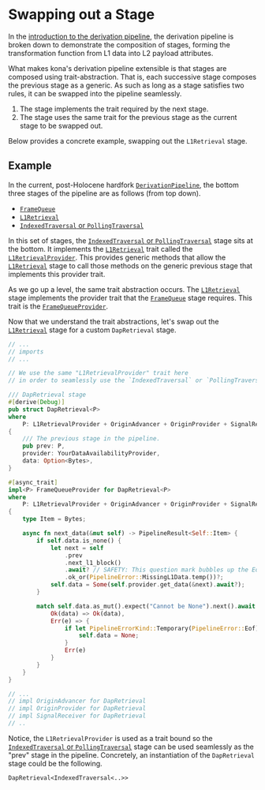 # Swapping out a Stage

In the [introduction to the derivation pipeline][intro], the derivation pipeline
is broken down to demonstrate the composition of stages, forming the transformation
function from L1 data into L2 payload attributes.

What makes kona's derivation pipeline extensible is that stages are composed using
trait-abstraction. That is, each successive stage composes the previous stage as
a generic. As such as long as a stage satisfies two rules, it can be swapped into
the pipeline seamlessly.
1. The stage implements the trait required by the next stage.
2. The stage uses the same trait for the previous stage as the
   current stage to be swapped out.

Below provides a concrete example, swapping out the `L1Retrieval` stage.

## Example

In the current, post-Holocene hardfork [`DerivationPipeline`][dp], the bottom three
stages of the pipeline are as follows (from top down).

- [`FrameQueue`][frame-queue]
- [`L1Retrieval`][retrieval]
- [`IndexedTraversal` or `PollingTraversal`][traversal]

In this set of stages, the [`IndexedTraversal` or `PollingTraversal`][traversal] stage sits at the bottom.
It implements the [`L1Retrieval`][retrieval] trait called the
[`L1RetrievalProvider`][retrieval-provider]. This provides generic methods that
allow the [`L1Retrieval`][retrieval] stage to call those methods on the generic
previous stage that implements this provider trait.

As we go up a level, the same trait abstraction occurs. The [`L1Retrieval`][retrieval]
stage implements the provider trait that the [`FrameQueue`][frame-queue] stage requires.
This trait is the [`FrameQueueProvider`][frame-queue-provider].

Now that we understand the trait abstractions, let's swap out the
[`L1Retrieval`][retrieval] stage for a custom `DapRetrieval` stage.

```rust
// ...
// imports
// ...

// We use the same "L1RetrievalProvider" trait here
// in order to seamlessly use the `IndexedTraversal` or `PollingTraversal`

/// DapRetrieval stage
#[derive(Debug)]
pub struct DapRetrieval<P>
where
    P: L1RetrievalProvider + OriginAdvancer + OriginProvider + SignalReceiver,
{
    /// The previous stage in the pipeline.
    pub prev: P,
    provider: YourDataAvailabilityProvider,
    data: Option<Bytes>,
}

#[async_trait]
impl<P> FrameQueueProvider for DapRetrieval<P>
where
    P: L1RetrievalProvider + OriginAdvancer + OriginProvider + SignalReceiver + Send,
{
    type Item = Bytes;

    async fn next_data(&mut self) -> PipelineResult<Self::Item> {
        if self.data.is_none() {
            let next = self
                .prev
                .next_l1_block()
                .await? // SAFETY: This question mark bubbles up the Eof error.
                .ok_or(PipelineError::MissingL1Data.temp())?;
            self.data = Some(self.provider.get_data(&next).await?);
        }

        match self.data.as_mut().expect("Cannot be None").next().await {
            Ok(data) => Ok(data),
            Err(e) => {
                if let PipelineErrorKind::Temporary(PipelineError::Eof) = e {
                    self.data = None;
                }
                Err(e)
            }
        }
    }
}

// ...
// impl OriginAdvancer for DapRetrieval
// impl OriginProvider for DapRetrieval
// impl SignalReceiver for DapRetrieval
// ..
```

Notice, the `L1RetrievalProvider` is used as a trait bound so the
[`IndexedTraversal` or `PollingTraversal`][traversal] stage can be used seamlessly as the "prev" stage in the pipeline.
Concretely, an instantiation of the `DapRetrieval` stage could be the following.

```
DapRetrieval<IndexedTraversal<..>>
```



[intro]: ./intro.md
[dp]: https://docs.rs/kona-derive/latest/kona_derive/struct.DerivationPipeline.html
[retrieval-provider]: https://docs.rs/kona-derive/latest/kona_derive/stages/trait.L1RetrievalProvider.html
[frame-queue-provider]: https://docs.rs/kona-derive/latest/kona_derive/stages/trait.FrameQueueProvider.html

[frame-queue]: https://docs.rs/kona-derive/latest/kona_derive/struct.FrameQueue.html
[retrieval]: https://docs.rs/kona-derive/latest/kona_derive/struct.L1Retrieval.html
[traversal]: https://docs.rs/kona-derive/latest/kona_derive/struct.IndexedTraversal.html

